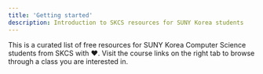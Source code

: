 ```yaml
---
title: 'Getting started'
description: Introduction to SKCS resources for SUNY Korea students
---
```


This is a curated list of free resources for SUNY Korea Computer Science students from SKCS with ❤. Visit the course links on the right tab to browse through a class you are interested in.
